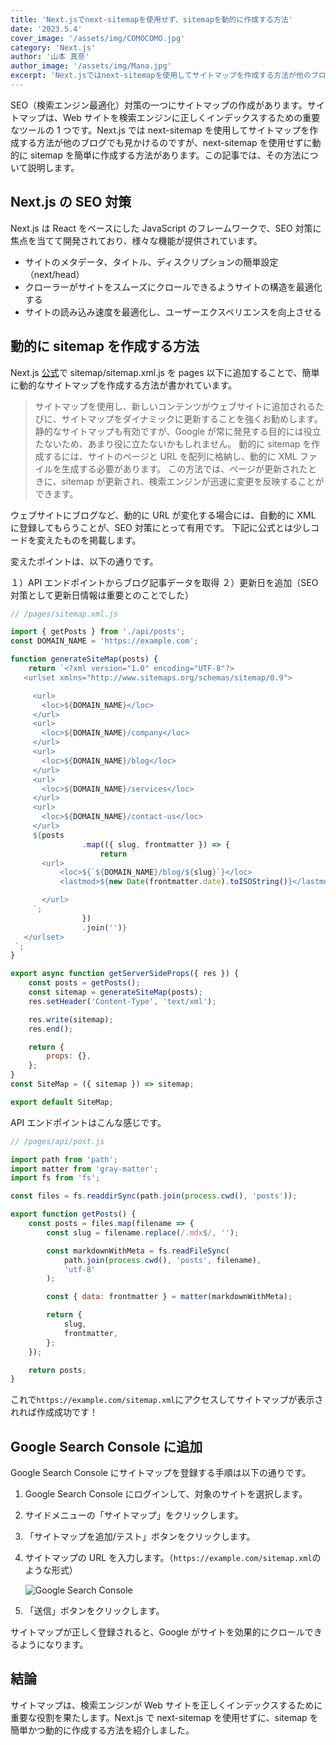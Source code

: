 ---
title: 'Next.jsでnext-sitemapを使用せず、sitemapを動的に作成する方法'
date: '2023.5.4'
cover_image: '/assets/img/COMOCOMO.jpg'
category: 'Next.js'
author: '山本 真奈'
author_image: '/assets/img/Mana.jpg'
excerpt: 'Next.jsではnext-sitemapを使用してサイトマップを作成する方法が他のブログでも見かけるのですが、next-sitemapを使用せずに動的にsitemapを簡単に作成する方法があるのでご紹介します'
---

SEO（検索エンジン最適化）対策の一つにサイトマップの作成があります。サイトマップは、Web サイトを検索エンジンに正しくインデックスするための重要なツールの 1 つです。Next.js では next-sitemap を使用してサイトマップを作成する方法が他のブログでも見かけるのですが、next-sitemap を使用せずに動的に sitemap を簡単に作成する方法があります。この記事では、その方法について説明します。

## Next.js の SEO 対策

Next.js は React をベースにした JavaScript のフレームワークで、SEO 対策に焦点を当てて開発されており、様々な機能が提供されています。

- サイトのメタデータ、タイトル、ディスクリプションの簡単設定（next/head）
- クローラーがサイトをスムーズにクロールできるようサイトの構造を最適化する
- サイトの読み込み速度を最適化し、ユーザーエクスペリエンスを向上させる

## 動的に sitemap を作成する方法

Next.js [公式](https://nextjs.org/learn/seo/crawling-and-indexing/xml-sitemaps)で sitemap/sitemap.xml.js を pages 以下に追加することで、簡単に動的なサイトマップを作成する方法が書かれています。

> サイトマップを使用し、新しいコンテンツがウェブサイトに追加されるたびに、サイトマップをダイナミックに更新することを強くお勧めします。
> 静的なサイトマップも有効ですが、Google が常に発見する目的には役立たないため、あまり役に立たないかもしれません。
> 動的に sitemap を作成するには、サイトのページと URL を配列に格納し、動的に XML ファイルを生成する必要があります。
> この方法では、ページが更新されたときに、sitemap が更新され、検索エンジンが迅速に変更を反映することができます。

ウェブサイトにブログなど、動的に URL が変化する場合には、自動的に XML に登録してもらうことが、SEO 対策にとって有用です。
下記に公式とは少しコードを変えたものを掲載します。

変えたポイントは、以下の通りです。

１）API エンドポイントからブログ記事データを取得
２）更新日を追加（SEO 対策として更新日情報は重要とのことでした）

```js
// /pages/sitemap.xml.js

import { getPosts } from './api/posts';
const DOMAIN_NAME = 'https://example.com';

function generateSiteMap(posts) {
	return `<?xml version="1.0" encoding="UTF-8"?>
   <urlset xmlns="http://www.sitemaps.org/schemas/sitemap/0.9">

     <url>
       <loc>${DOMAIN_NAME}</loc>
     </url>
	 <url>
       <loc>${DOMAIN_NAME}/company</loc>
     </url>
	 <url>
       <loc>${DOMAIN_NAME}/blog</loc>
     </url>
	 <url>
       <loc>${DOMAIN_NAME}/services</loc>
     </url>
     <url>
       <loc>${DOMAIN_NAME}/contact-us</loc>
     </url>
     ${posts
				.map(({ slug, frontmatter }) => {
					return `
       <url>
           <loc>${`${DOMAIN_NAME}/blog/${slug}`}</loc>
		   <lastmod>${new Date(frontmatter.date).toISOString()}</lastmod>

       </url>
     `;
				})
				.join('')}
   </urlset>
 `;
}

export async function getServerSideProps({ res }) {
	const posts = getPosts();
	const sitemap = generateSiteMap(posts);
	res.setHeader('Content-Type', 'text/xml');

	res.write(sitemap);
	res.end();

	return {
		props: {},
	};
}
const SiteMap = ({ sitemap }) => sitemap;

export default SiteMap;
```

API エンドポイントはこんな感じです。

```js
// /pages/api/post.js

import path from 'path';
import matter from 'gray-matter';
import fs from 'fs';

const files = fs.readdirSync(path.join(process.cwd(), 'posts'));

export function getPosts() {
	const posts = files.map(filename => {
		const slug = filename.replace(/.mdx$/, '');

		const markdownWithMeta = fs.readFileSync(
			path.join(process.cwd(), 'posts', filename),
			'utf-8'
		);

		const { data: frontmatter } = matter(markdownWithMeta);

		return {
			slug,
			frontmatter,
		};
	});

	return posts;
}
```

これで`https://example.com/sitemap.xml`にアクセスしてサイトマップが表示されれば作成成功です！

## Google Search Console に追加

Google Search Console にサイトマップを登録する手順は以下の通りです。

1. Google Search Console にログインして、対象のサイトを選択します。
2. サイドメニューの「サイトマップ」をクリックします。
3. 「サイトマップを追加/テスト」ボタンをクリックします。
4. サイトマップの URL を入力します。（`https://example.com/sitemap.xml`のような形式）

   ![Google Search Console](/assets/posts/console.webp 'Google Search Console')

5. 「送信」ボタンをクリックします。

サイトマップが正しく登録されると、Google がサイトを効果的にクロールできるようになります。

## 結論

サイトマップは、検索エンジンが Web サイトを正しくインデックスするために重要な役割を果たします。Next.js で next-sitemap を使用せずに、sitemap を簡単かつ動的に作成する方法を紹介しました。

